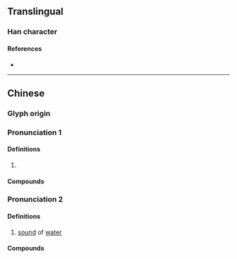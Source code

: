 {{also|泙}}
{{character info}}
{{character info|0x2F907}}
==Translingual==

===Han character===
{{Han char|rn=85|rad=水|as=06|sn=9|four=38141|canj=ETT|ids=⿰氵并}}

====References====
* {{Han ref|kx=0622.110|dkj=17415|dj=1018.090|hdz=31616.010|uh=6D34|ud=27956|bh=CF6E|bd=53102}}

----

==Chinese==
{{zh-forms}}

===Glyph origin===
{{Han etym}}

===Pronunciation 1===
{{zh-pron
|m=píng
|c=ping4
|mc=y
|oc=y
|ma=
|cat=v
}}

====Definitions====
{{zh-hanzi}}

# {{zh-only|洴澼|to [[wash]]; to [[bleach]] ([[silk]])}}

====Compounds====
{{zh-der|洴澼藥|洴澼絖|洴澼}}

===Pronunciation 2===
{{zh-pron
|m=pēng
|cat=n
}}

====Definitions====
{{zh-hanzi}}

# [[sound]] of [[water]]

====Compounds====
{{zh-der|洴淜}}